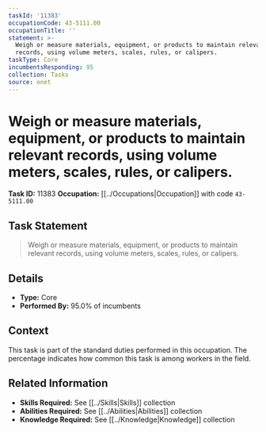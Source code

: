 ```yaml
---
taskId: '11383'
occupationCode: 43-5111.00
occupationTitle: ''
statement: >-
  Weigh or measure materials, equipment, or products to maintain relevant
  records, using volume meters, scales, rules, or calipers.
taskType: Core
incumbentsResponding: 95
collection: Tasks
source: onet
---
```

# Weigh or measure materials, equipment, or products to maintain relevant records, using volume meters, scales, rules, or calipers.

**Task ID:** 11383
**Occupation:** [[../Occupations|Occupation]] with code `43-5111.00`

## Task Statement

> Weigh or measure materials, equipment, or products to maintain relevant records, using volume meters, scales, rules, or calipers.

## Details

- **Type:** Core
- **Performed By:** 95.0% of incumbents

## Context

This task is part of the standard duties performed in this occupation. The percentage indicates how common this task is among workers in the field.

## Related Information

- **Skills Required:** See [[../Skills|Skills]] collection
- **Abilities Required:** See [[../Abilities|Abilities]] collection
- **Knowledge Required:** See [[../Knowledge|Knowledge]] collection
